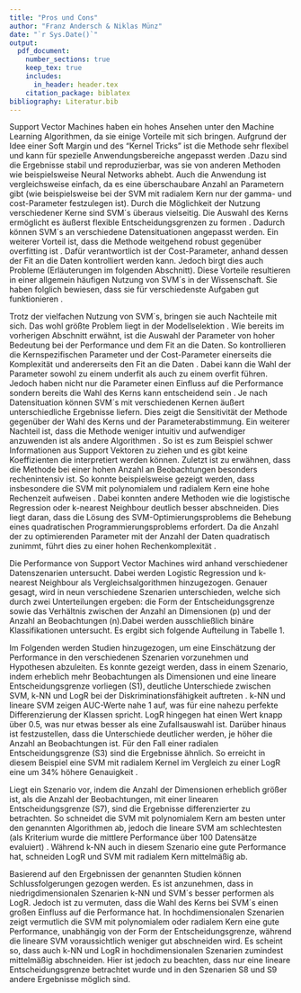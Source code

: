 ```yaml
---
title: "Pros und Cons"
author: "Franz Andersch & Niklas Münz"
date: "`r Sys.Date()`"
output: 
  pdf_document:
    number_sections: true
    keep_tex: true
    includes:
      in_header: header.tex
    citation_package: biblatex
bibliography: Literatur.bib
---
```

\subsection{Pros}
Support Vector Machines haben ein hohes Ansehen unter den Machine Learning Algorithmen, da sie einige Vorteile mit sich bringen. Aufgrund der Idee einer Soft Margin und des "Kernel Tricks" ist die Methode sehr flexibel und kann für spezielle Anwendungsbereiche angepasst werden \parencite{bennettSupportVectorMachines2000}.Dazu sind die Ergebnisse stabil und reproduzierbar, was sie von anderen Methoden wie beispielsweise Neural Networks abhebt. Auch die Anwendung ist vergleichsweise einfach, da es eine überschaubare Anzahl an Parametern gibt (wie beispielsweise bei der SVM mit radialem Kern nur der gamma- und cost-Parameter festzulegen ist).\newline
Durch die Möglichkeit der Nutzung verschiedener Kerne sind SVM´s überaus vielseitig. Die Auswahl des Kerns ermöglicht es äußerst flexible Entscheidungsgrenzen zu formen \parencite{kuhnAppliedPredictiveModeling2013}. Dadurch können SVM´s an verschiedene Datensituationen angepasst werden.\newline
Ein weiterer Vorteil ist, dass die Methode weitgehend robust gegenüber overfitting ist \parencite{kuhnAppliedPredictiveModeling2013}. Dafür verantwortlich ist der Cost-Parameter, anhand dessen der Fit an die Daten kontrolliert werden kann. Jedoch birgt dies auch Probleme (Erläuterungen im folgenden Abschnitt).\newline
Diese Vorteile resultieren in einer allgemein häufigen Nutzung von SVM´s in der Wissenschaft. Sie haben folglich bewiesen, dass sie für verschiedenste Aufgaben gut funktionieren \parencite{kuhnAppliedPredictiveModeling2013}.

\subsection{Cons}
Trotz der vielfachen Nutzung von SVM´s, bringen sie auch Nachteile mit sich. Das wohl größte Problem liegt in der Modellselektion \parencite{bennettSupportVectorMachines2000}. Wie bereits im vorherigen Abschnitt erwähnt, ist die Auswahl der Parameter von hoher Bedeutung bei der Performance und dem Fit an die Daten. So kontrollieren die Kernspezifischen Parameter und der Cost-Parameter einerseits die Komplexität und andererseits den Fit an die Daten \parencite{kuhnAppliedPredictiveModeling2013}. Dabei kann die Wahl der Parameter sowohl zu einem underfit als auch zu einem overfit führen. Jedoch haben nicht nur die Parameter einen Einfluss auf die Performance sondern bereits die Wahl des Kerns kann entscheidend sein \parencite{burgesTutorialSupportVector1998}. Je nach Datensituation können SVM´s mit verschiedenen Kernen äußert unterschiedliche Ergebnisse liefern. Dies zeigt die Sensitivität der Methode gegenüber der Wahl des Kerns und der Parameterabstimmung.\newline
Ein weiterer Nachteil ist, dass die Methode weniger intuitiv und aufwendiger anzuwenden ist als andere Algorithmen \parencite{bennettSupportVectorMachines2000}. So ist es zum Beispiel schwer Informationen aus Support Vektoren zu ziehen und es gibt keine Koeffizienten die interpretiert werden können.\newline
Zuletzt ist zu erwähnen, dass die Methode bei einer hohen Anzahl an Beobachtungen besonders rechenintensiv ist. So konnte beispielsweise gezeigt werden, dass insbesondere die SVM mit polynomialem und radialem Kern eine hohe Rechenzeit aufweisen \parencite{scholzComparisonClassificationMethods2021}. Dabei konnten andere Methoden wie die logistische Regression oder k-nearest Neighbour deutlich besser abschneiden. Dies liegt daran, dass die Lösung des SVM-Optimierungsproblems die Behebung eines quadratischen Programmierungsproblems erfordert. Da die Anzahl der zu optimierenden Parameter mit der Anzahl der Daten quadratisch zunimmt, führt dies zu einer hohen Rechenkomplexität \parencite{kecmanSupportVectorMachines2005}.

\subsection{Hypothesen}
Die Performance von Support Vector Machines wird anhand verschiedener Datenszenarien untersucht. Dabei werden Logistic Regression und k-nearest Neighbour als Vergleichsalgorithmen hinzugezogen. Genauer gesagt, wird in neun verschiedene Szenarien unterschieden, welche sich durch zwei Unterteilungen ergeben: die Form der Entscheidungsgrenze sowie das Verhältnis zwischen der Anzahl an Dimensionen (p) und der Anzahl an Beobachtungen (n).Dabei werden ausschließlich binäre Klassifikationen untersucht. Es ergibt sich folgende Aufteilung in Tabelle 1.
\begin{table}[h]
\begin{center}
\begin{tabular}{ |c|c|c|c| }
 \hline
  & linear & polynomial & radial \\
 \hline
 p $\ll$ n & S1 & S2 & S3 \\
 \hline
 p $=$ n & S4 & S5 & S6 \\
 \hline
 p $\gg$ n & S7 & S8 & S9 \\
 \hline
\end{tabular}
\end{center}
\caption{Datensituationen}
\label{tab:datensituationen}
\end{table}
Im Folgenden werden Studien hinzugezogen, um eine Einschätzung der Performance in den verschiedenen Szenarien vorzunehmen und Hypothesen abzuleiten.\newline
Es konnte gezeigt werden, dass in einem Szenario, indem erheblich mehr Beobachtungen als Dimensionen und eine lineare Entscheidungsgrenze vorliegen (S1), deutliche Unterschiede zwischen SVM, k-NN und LogR bei der Diskriminationsfähigkeit auftreten \parencite{entezari-malekiComparisonClassificationMethods2009}. k-NN und lineare SVM zeigen AUC-Werte nahe 1 auf, was für eine nahezu perfekte Differenzierung der Klassen spricht. LogR hingegen hat einen Wert knapp über 0.5, was nur etwas besser als eine Zufallsauswahl ist. Darüber hinaus ist festzustellen, dass die Unterschiede deutlicher werden, je höher die Anzahl an Beobachtungen ist.\newline
Für den Fall einer radialen Entscheidungsgrenze (S3) sind die Ergebnisse ähnlich. So erreicht in diesem Beispiel eine SVM mit radialem Kernel im Vergleich zu einer LogR eine um 34% höhere Genauigkeit \parencite{faveroClassificationPerformanceEvaluation2022}.

Liegt ein Szenario vor, indem die Anzahl der Dimensionen erheblich größer ist, als die Anzahl der Beobachtungen, mit einer linearen Entscheidungsgrenze (S7), sind die Ergebnisse differenzierter zu betrachten. So schneidet die SVM mit polynomialem Kern am besten unter den genannten Algorithmen ab, jedoch die lineare SVM am schlechtesten (als Kriterium wurde die mittlere Performance über 100 Datensätze evaluiert) \parencite{scholzComparisonClassificationMethods2021}. Während k-NN auch in diesem Szenario eine gute Performance hat, schneiden LogR und SVM mit radialem Kern mittelmäßig ab.

Basierend auf den Ergebnissen der genannten Studien können Schlussfolgerungen gezogen werden. Es ist anzunehmen, dass in niedrigdimensionalen Szenarien k-NN und SVM´s besser performen als LogR. Jedoch ist zu vermuten, dass die Wahl des Kerns bei SVM´s einen großen Einfluss auf die Performance hat.\newline
In hochdimensionalen Szenarien zeigt vermutlich die SVM mit polynomialem oder radialem Kern eine gute Performance, unabhängig von der Form der Entscheidungsgrenze, während die lineare SVM voraussichtlich weniger gut abschneiden wird. Es scheint so, dass auch k-NN und LogR in hochdimensionalen Szenarien zumindest mittelmäßig abschneiden. Hier ist jedoch zu beachten, dass nur eine lineare Entscheidungsgrenze betrachtet wurde und in den Szenarien S8 und S9 andere Ergebnisse möglich sind.